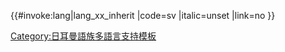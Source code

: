 <includeonly>{{#invoke:lang|lang_xx_inherit
|code=sv
|italic=unset
|link=no
}}</includeonly><noinclude>
{{Documentation|Template:Lang-x/doc}}
[[Category:日耳曼語族多語言支持模板]]
</noinclude>